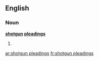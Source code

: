 ==English==

===Noun===
'''[[shotgun]] [[pleading]]s'''

# {{plural of|shotgun pleading}}

[[ar:shotgun pleadings]]
[[fr:shotgun pleadings]]